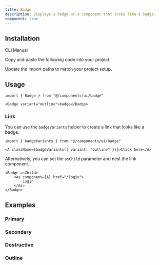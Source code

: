 ```yaml
---
title: Badge
description: Displays a badge or a component that looks like a badge.
component: true
---
```


<ComponentPreview name="badge-demo" />

## Installation

<Tabs defaultValue="manual">

<TabsList>
    <TabsTrigger value="cli" disabled>
        CLI
    </TabsTrigger>
    <TabsTrigger value="manual">Manual</TabsTrigger>
    <TabsIndicator class="bg-primary" />
</TabsList>

<TabsContent value="manual">

<Steps>

<Step>Copy and paste the following code into your project.</Step>

<ComponentSource name="badge" />

<Step>Update the import paths to match your project setup.</Step>

</Steps>

</TabsContent>

</Tabs>

## Usage

```tsx
import { Badge } from "@/components/ui/badge"
```

```tsx
<Badge variant="outline">badge</Badge>
```

### Link

You can use the `badgeVariants` helper to create a link that looks like a badge.

```tsx
import { badgeVariants } from "@/components/ui/badge"
```

```tsx
<A className={badgeVariants({ variant: "outline" })}>Click here</A>
```

Alternatively, you can set the `asChild` parameter and nest the link component.

```tsx
<Badge asChild>
    <As component={A} href="/login">
        Login
    </As>
</Badge>
```

## Examples

### Primary

<ComponentPreview name="badge-demo" />

### Secondary

<ComponentPreview name="badge-secondary" />

### Destructive

<ComponentPreview name="badge-destructive" />

### Outline

<ComponentPreview name="badge-outline" />
